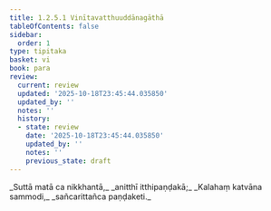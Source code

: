```yaml
---
title: 1.2.5.1 Vinītavatthuuddānagāthā
tableOfContents: false
sidebar:
  order: 1
type: tipitaka
basket: vi
book: para
review:
  current: review
  updated: '2025-10-18T23:45:44.035850'
  updated_by: ''
  notes: ''
  history:
  - state: review
    date: '2025-10-18T23:45:44.035850'
    updated_by: ''
    notes: ''
    previous_state: draft
---
```



<DynamicBreadcrumb />


<ReviewStatus review={frontmatter.review} showDetails={true} />

<HypothesisAnnotation frontmatter={frontmatter} />

<Paragraph number="1411" type="verses" book="para">
_Suttā matā ca nikkhantā,_  
_anitthī itthipaṇḍakā;_  
_Kalahaṃ katvāna sammodi,_  
_sañcarittañca paṇḍaketi._
</Paragraph>
